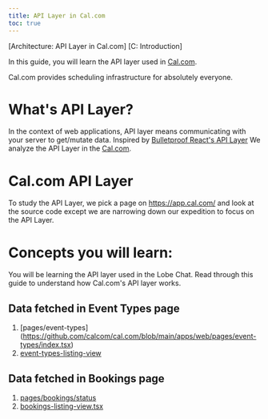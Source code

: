 ```yaml
---
title: API Layer in Cal.com
toc: true
---
```


[Architecture: API Layer in Cal.com]
[C: Introduction]

In this guide, you will learn the API layer used in [Cal.com](https://github.com/calcom/cal.com). 

Cal.com provides scheduling infrastructure for absolutely everyone.

# What's API Layer?
In the context of web applications, API layer means communicating with your server to get/mutate data.
Inspired by [Bulletproof React's API Layer](https://github.com/alan2207/bulletproof-react/blob/master/docs/api-layer.md)
We analyze the API Layer in the [Cal.com](https://github.com/calcom/cal.com). 

# Cal.com API Layer
To study the API Layer, we pick a page on https://app.cal.com/ and look at the source code except we are
narrowing down our expedition to focus on the API Layer.

# Concepts you will learn:
You will be learning the API layer used in the Lobe Chat. 
Read through this guide to understand how Cal.com's API layer works.

## Data fetched in Event Types page
1. [pages/event-types]
(https://github.com/calcom/cal.com/blob/main/apps/web/pages/event-types/index.tsx)
2. [event-types-listing-view](https://github.com/calcom/cal.com/blob/main/apps/web/modules/event-types/views/event-types-listing-view.tsx)

## Data fetched in Bookings page
1. [pages/bookings/status](https://github.com/calcom/cal.com/blob/main/apps/web/pages/bookings/%5Bstatus%5D.tsx)
2. [bookings-listing-view.tsx](https://github.com/calcom/cal.com/blob/main/apps/web/modules/bookings/views/bookings-listing-view.tsx)